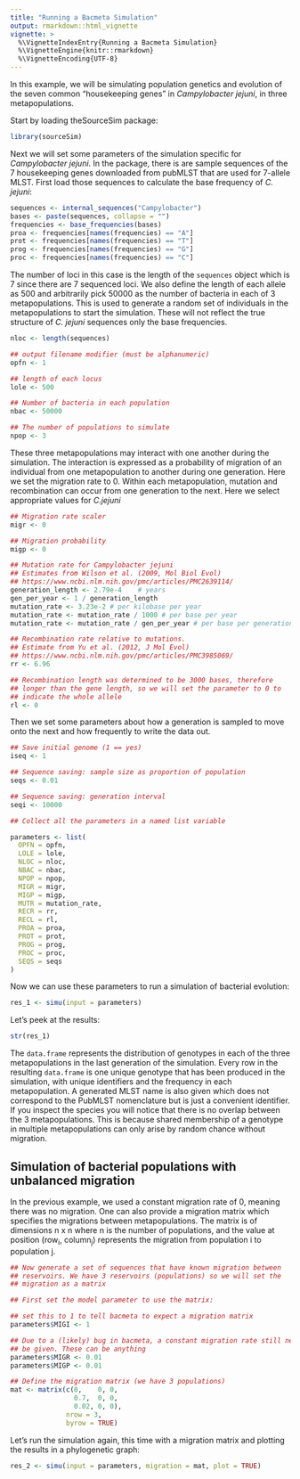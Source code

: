 ```yaml
---
title: "Running a Bacmeta Simulation"
output: rmarkdown::html_vignette
vignette: >
  %\VignetteIndexEntry{Running a Bacmeta Simulation}
  %\VignetteEngine{knitr::rmarkdown}
  %\VignetteEncoding{UTF-8}
---
```


In this example, we will be simulating population genetics and evolution of
the seven common "housekeeping genes" in *Campylobacter jejuni*, in three
metapopulations.

Start by loading theSourceSim package:
```r
library(sourceSim)
```

Next we will set some parameters of the simulation specific for
*Campylobacter jejuni*. In the package, there is are sample sequences
of the 7 housekeeping genes downloaded from pubMLST that are used for
7-allele MLST. First load those sequences to calculate the base
frequency of *C. jejuni*:

```r
sequences <- internal_sequences("Campylobacter")
bases <- paste(sequences, collapse = "")
frequencies <- base_frequencies(bases)
proa <- frequencies[names(frequencies) == "A"]
prot <- frequencies[names(frequencies) == "T"]
prog <- frequencies[names(frequencies) == "G"]
proc <- frequencies[names(frequencies) == "C"]
```
The number of loci in this case is the length of the `sequences` object
which is 7 since there are 7 sequenced loci. We also define the length
of each allele as 500 and arbitrarily pick 50000 as the number of
bacteria in each of 3 metapopulations. This is used to generate a
random set of individuals in the metapopulations to start the
simulation. These will not reflect the true structure of *C. jejuni*
sequences only the base frequencies.

```r
nloc <- length(sequences)

## output filename modifier (must be alphanumeric)
opfn <- 1

## length of each locus
lole <- 500

## Number of bacteria in each population
nbac <- 50000

## The number of populations to simulate
npop <- 3
```

These three metapopulations may interact with one another during the
simulation. The interaction is expressed as a probability of migration
of an individual from one metapopulation to another during one
generation. Here we set the migration rate to 0. Within each
metapopulation, mutation and recombination can occur from one
generation to the next. Here we select appropriate values for
*C.jejuni*

```r
## Migration rate scaler
migr <- 0

## Migration probability
migp <- 0

## Mutation rate for Campylobacter jejuni
## Estimates from Wilson et al. (2009, Mol Biol Evol)
## https://www.ncbi.nlm.nih.gov/pmc/articles/PMC2639114/
generation_length <- 2.79e-4    # years
gen_per_year <- 1 / generation_length
mutation_rate <- 3.23e-2 # per kilobase per year
mutation_rate <- mutation_rate / 1000 # per base per year
mutation_rate <- mutation_rate / gen_per_year # per base per generation

## Recombination rate relative to mutations.
## Estimate from Yu et al. (2012, J Mol Evol)
## https://www.ncbi.nlm.nih.gov/pmc/articles/PMC3985069/
rr <- 6.96

## Recombination length was determined to be 3000 bases, therefore
## longer than the gene length, so we will set the parameter to 0 to
## indicate the whole allele
rl <- 0
```

Then we set some parameters about how a generation is sampled to move
onto the next and how frequently to write the data out.

``` r
## Save initial genome (1 == yes)
iseq <- 1

## Sequence saving: sample size as proportion of population
seqs <- 0.01

## Sequence saving: generation interval
seqi <- 10000

## Collect all the parameters in a named list variable

parameters <- list(
  OPFN = opfn,
  LOLE = lole,
  NLOC = nloc,
  NBAC = nbac,
  NPOP = npop,
  MIGR = migr,
  MIGP = migp,
  MUTR = mutation_rate,
  RECR = rr,
  RECL = rl,
  PROA = proa,
  PROT = prot,
  PROG = prog,
  PROC = proc,
  SEQS = seqs
)
```

Now we can use these parameters to run a simulation of bacterial evolution:


```r
res_1 <- simu(input = parameters)
```

Let's peek at the results:

```r
str(res_1)
```

The `data.frame` represents the distribution of genotypes in each of
the three metapopulations in the last generation of the
simulation. Every row in the resulting `data.frame` is one unique
genotype that has been produced in the simulation, with unique
identifiers and the frequency in each metapopulation. A generated MLST
name is also given which does not correspond to the PubMLST
nomenclature but is just a convenient identifier. If you inspect the
species you will notice that there is no overlap between the 3
metapopulations. This is because shared membership of a genotype in
multiple metapopulations can only arise by random chance without
migration.


## Simulation of bacterial populations with unbalanced migration

In the previous example, we used a constant migration rate of 0,
meaning there was no migration. One can also provide a migration
matrix which specifies the migrations between metapopulations. The
matrix is of dimensions n x n where n is the number of populations,
and the value at position (row<sub>i</sub>, column<sub>j</sub>)
represents the migration from population i to population j.

```r
## Now generate a set of sequences that have known migration between
## reservoirs. We have 3 reservoirs (populations) so we will set the
## migration as a matrix

## First set the model parameter to use the matrix:

## set this to 1 to tell bacmeta to expect a migration matrix
parameters$MIGI <- 1

## Due to a (likely) bug in bacmeta, a constant migration rate still needs to
## be given. These can be anything
parameters$MIGR <- 0.01
parameters$MIGP <- 0.01

## Define the migration matrix (we have 3 populations)
mat <- matrix(c(0,    0, 0,
                0.7,  0, 0,
                0.02, 0, 0),
              nrow = 3,
              byrow = TRUE)
```

Let's run the simulation again, this time with a migration matrix and plotting
the results in a phylogenetic graph:


```r
res_2 <- simu(input = parameters, migration = mat, plot = TRUE)
```
